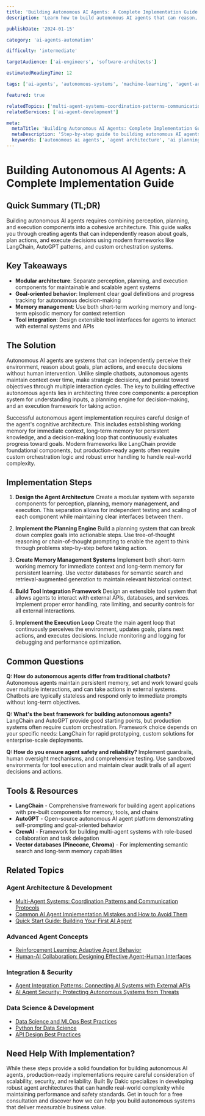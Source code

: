 ```yaml
---
title: 'Building Autonomous AI Agents: A Complete Implementation Guide'
description: 'Learn how to build autonomous AI agents that can reason, plan, and execute complex tasks independently using modern architectures and patterns.'

publishDate: '2024-01-15'

category: 'ai-agents-automation'

difficulty: 'intermediate'

targetAudience: ['ai-engineers', 'software-architects']

estimatedReadingTime: 12

tags: ['ai-agents', 'autonomous-systems', 'machine-learning', 'agent-architecture']

featured: true

relatedTopics: ['multi-agent-systems-coordination-patterns-communication-protocols', 'reinforcement-learning-adaptive-agent-behavior', 'human-ai-collaboration-designing-effective-agent-human-interfaces', 'common-ai-agent-implementation-mistakes-avoid', 'quick-start-guide-building-first-ai-agent', 'agent-integration-patterns-connecting-ai-systems-external-apis', 'ai-agent-security-protecting-autonomous-systems-threats', 'data-science-and-ml-ops-best-practices', 'python-for-data-science', 'api-design-best-practices']
relatedServices: ['ai-agent-development']

meta:
  metaTitle: 'Building Autonomous AI Agents: Complete Implementation Guide'
  metaDescription: 'Step-by-step guide to building autonomous AI agents with modern architectures, planning algorithms, and decision-making capabilities.'
  keywords: ['autonomous ai agents', 'agent architecture', 'ai planning', 'decision making', 'intelligent systems']
---
```


# Building Autonomous AI Agents: A Complete Implementation Guide

## Quick Summary (TL;DR)

Building autonomous AI agents requires combining perception, planning, and execution components into a cohesive architecture. This guide walks you through creating agents that can independently reason about goals, plan actions, and execute decisions using modern frameworks like LangChain, AutoGPT patterns, and custom orchestration systems.

## Key Takeaways

- **Modular architecture**: Separate perception, planning, and execution components for maintainable and scalable agent systems
- **Goal-oriented behavior**: Implement clear goal definitions and progress tracking for autonomous decision-making
- **Memory management**: Use both short-term working memory and long-term episodic memory for context retention
- **Tool integration**: Design extensible tool interfaces for agents to interact with external systems and APIs

## The Solution

Autonomous AI agents are systems that can independently perceive their environment, reason about goals, plan actions, and execute decisions without human intervention. Unlike simple chatbots, autonomous agents maintain context over time, make strategic decisions, and persist toward objectives through multiple interaction cycles. The key to building effective autonomous agents lies in architecting three core components: a perception system for understanding inputs, a planning engine for decision-making, and an execution framework for taking action.

Successful autonomous agent implementation requires careful design of the agent's cognitive architecture. This includes establishing working memory for immediate context, long-term memory for persistent knowledge, and a decision-making loop that continuously evaluates progress toward goals. Modern frameworks like LangChain provide foundational components, but production-ready agents often require custom orchestration logic and robust error handling to handle real-world complexity.

## Implementation Steps

1. **Design the Agent Architecture**
   Create a modular system with separate components for perception, planning, memory management, and execution. This separation allows for independent testing and scaling of each component while maintaining clear interfaces between them.

2. **Implement the Planning Engine**
   Build a planning system that can break down complex goals into actionable steps. Use tree-of-thought reasoning or chain-of-thought prompting to enable the agent to think through problems step-by-step before taking action.

3. **Create Memory Management Systems**
   Implement both short-term working memory for immediate context and long-term memory for persistent learning. Use vector databases for semantic search and retrieval-augmented generation to maintain relevant historical context.

4. **Build Tool Integration Framework**
   Design an extensible tool system that allows agents to interact with external APIs, databases, and services. Implement proper error handling, rate limiting, and security controls for all external interactions.

5. **Implement the Execution Loop**
   Create the main agent loop that continuously perceives the environment, updates goals, plans next actions, and executes decisions. Include monitoring and logging for debugging and performance optimization.

## Common Questions

**Q: How do autonomous agents differ from traditional chatbots?**
Autonomous agents maintain persistent memory, set and work toward goals over multiple interactions, and can take actions in external systems. Chatbots are typically stateless and respond only to immediate prompts without long-term objectives.

**Q: What's the best framework for building autonomous agents?**
LangChain and AutoGPT provide good starting points, but production systems often require custom orchestration. Framework choice depends on your specific needs: LangChain for rapid prototyping, custom solutions for enterprise-scale deployments.

**Q: How do you ensure agent safety and reliability?**
Implement guardrails, human oversight mechanisms, and comprehensive testing. Use sandboxed environments for tool execution and maintain clear audit trails of all agent decisions and actions.

## Tools & Resources

- **LangChain** - Comprehensive framework for building agent applications with pre-built components for memory, tools, and chains
- **AutoGPT** - Open-source autonomous AI agent platform demonstrating self-prompting and goal-oriented behavior
- **CrewAI** - Framework for building multi-agent systems with role-based collaboration and task delegation
- **Vector databases (Pinecone, Chroma)** - For implementing semantic search and long-term memory capabilities

## Related Topics

### Agent Architecture & Development
- [Multi-Agent Systems: Coordination Patterns and Communication Protocols](/category/ai-agents-automation/multi-agent-systems-coordination-patterns-communication-protocols)
- [Common AI Agent Implementation Mistakes and How to Avoid Them](/category/ai-agents-automation/common-ai-agent-implementation-mistakes-avoid)
- [Quick Start Guide: Building Your First AI Agent](/category/ai-agents-automation/quick-start-guide-building-first-ai-agent)

### Advanced Agent Concepts
- [Reinforcement Learning: Adaptive Agent Behavior](/category/ai-agents-automation/reinforcement-learning-adaptive-agent-behavior)
- [Human-AI Collaboration: Designing Effective Agent-Human Interfaces](/category/ai-agents-automation/human-ai-collaboration-designing-effective-agent-human-interfaces)

### Integration & Security
- [Agent Integration Patterns: Connecting AI Systems with External APIs](/category/ai-agents-automation/agent-integration-patterns-connecting-ai-systems-external-apis)
- [AI Agent Security: Protecting Autonomous Systems from Threats](/category/ai-agents-automation/ai-agent-security-protecting-autonomous-systems-threats)

### Data Science & Development
- [Data Science and MLOps Best Practices](/category/machine-learning/data-science-and-ml-ops-best-practices)
- [Python for Data Science](/category/machine-learning/python-for-data-science)
- [API Design Best Practices](/topics/api-design-best-practices)

## Need Help With Implementation?

While these steps provide a solid foundation for building autonomous AI agents, production-ready implementations require careful consideration of scalability, security, and reliability. Built By Dakic specializes in developing robust agent architectures that can handle real-world complexity while maintaining performance and safety standards. Get in touch for a free consultation and discover how we can help you build autonomous systems that deliver measurable business value.
